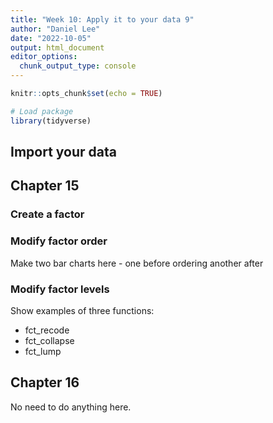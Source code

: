 ```yaml
---
title: "Week 10: Apply it to your data 9"
author: "Daniel Lee"
date: "2022-10-05"
output: html_document
editor_options: 
  chunk_output_type: console
---
```


```r
knitr::opts_chunk$set(echo = TRUE)

# Load package
library(tidyverse)
```

## Import your data


## Chapter 15

### Create a factor


### Modify factor order
Make two bar charts here - one before ordering another after


### Modify factor levels
Show examples of three functions:

* fct_recode
* fct_collapse
* fct_lump


## Chapter 16

No need to do anything here.
